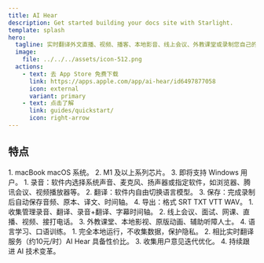 ```yaml
---
title: AI Hear
description: Get started building your docs site with Starlight.
template: splash
hero:
  tagline: 实时翻译外文直播、视频、播客、本地影音、线上会议、外教课堂或录制您自己的声音。可导出原文、译文、时间轴和音频。
  image:
    file: ../../../assets/icon-512.png
  actions:
    - text: 去 App Store 免费下载
      link: https://apps.apple.com/app/ai-hear/id6497877058
      icon: external
      variant: primary
    - text: 点击了解
      link: guides/quickstart/
      icon: right-arrow
---
```



## 特点

<CardGrid stagger>
	<Card title="硬件要求" icon="pencil" style="width: 20px; height: 10px;">
	1. macBook macOS 系统。
	2. M1 及以上系列芯片。
	3. 即将支持 Windows 用户。
</Card>
	<Card title="主要功能" icon="add-document">
	1. 录音：软件内选择系统声音、麦克风、扬声器或指定软件，如浏览器、腾讯会议、视频播放器等。
	2. 翻译：软件内自由切换语言模型。
	3. 保存：完成录制后自动保存音频、原本、译文、时间轴。
	4. 导出：格式 SRT TXT VTT WAV。
	</Card>
	<Card title="使用场景" icon="setting">
	1. 收集管理录音、翻译、录音+翻译、字幕时间轴。
    2. 线上会议、面试、网课、直播、视频、接打电话。
	3. 外教课堂、本地影视、原版动画、辅助听障人士。
	4. 语言学习、口语训练。
	</Card>
	<Card title="为何选择 AI Hear" icon="open-book">
	1. 完全本地运行，不收集数据，保护隐私。
	2. 相比实时翻译服务（约10元/时）AI Hear 具备性价比。
	3. 收集用户意见迭代优化。
	4. 持续跟进 AI 技术变革。
	</Card>
</CardGrid>

<div data-tf-live="01J01G7CPWNZVNJF33A6WN151Z"></div><script src="//embed.typeform.com/next/embed.js"></script>
